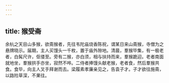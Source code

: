 ```yaml
---
---
---
```

title: 猴受斋
---



余杭之天目山多猴，欲斋猴者，先往韦陀庙烧香陈祝，谓某日来山斋猴，寺僧为之悬牌晓示。届期，主人买馒头一千枚，置于庙外隙地。清晨，羣猴毕集，有一极老者，白髯尺许，伛偻至。旁有二猴，亦白须，相与扶持而来，羣猴跪迎。老者南面就地坐，羣猴拱手亦坐，寂然不哗。二侍者捧馒头献老猴，老者食，然后羣猴共食。食毕，向主人叉手拜谢而去。梁履素孝廉亲见之，告袁子才。子才欲往施斋，以路险草深，不果往。